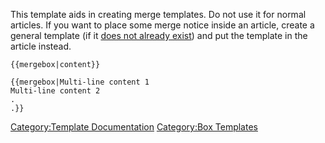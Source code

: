 This template aids in creating merge templates. Do not use it for normal articles. If you want to place some merge notice inside an article, create a general template (if it [[:Category:Templates|does not already exist]]) and put the template in the article instead.

 <nowiki>{{mergebox|content}}</nowiki>

 <nowiki>{{mergebox|Multi-line content 1
Multi-line content 2
.
.}}</nowiki>
<noinclude>[[Category:Template Documentation]]</noinclude>
<includeonly>[[Category:Box Templates]]</includeonly>